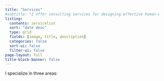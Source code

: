 ```yaml
---
title: "Services"
#subtitle: "I offer consulting services for designing effective human-AI interaction"
listing:
  contents: servicelist
  sort: "date desc"
  type: grid
  fields: [image, title, description]
  categories: false
  sort-ui: false
  filter-ui: false
page-layout: full 
title-block-banner: false
---
```


I specialize in three areas:
